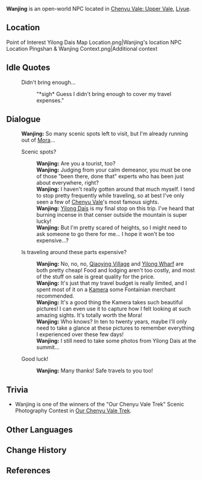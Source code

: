 {{Meta
<!-- Remove this template after adding the missing info -->
|missing_NPC_profile  = yes
}}
{{Character Infobox
|type             = Open-World NPC
|image            = NPC Wanjing.png
|realname         = <!-- Optional, if different from in-game name -->
|deceased         = <!-- Past (for deceased prior to events of the game) or free response -->
|region           = Liyue
|location         = Liyue
|affiliation      = 
|title            = 
|ancestry         = <!-- Clan/family -->
|father           = 
|mother           = 
|spouse           = 
|sibling          = 
|child            = 
|relative         = 
|voiceEN          = [[imdb:nm15589402|Eurie Nam]]<ref>Twitter: [https://twitter.com/eurie_namster/status/1756047848947490933 EN VA Self Announcement]</ref>
|voiceCN          = 
|voiceJP          = 
}}
'''Wanjing''' is an open-world NPC located in [[Chenyu Vale: Upper Vale]], [[Liyue]].

==Location==
<gallery>
Point of Interest Yilong Dais Map Location.png|Wanjing's location
NPC Location Pingshan & Wanjing Context.png|Additional context
</gallery>
<!--
==Profile==
''(To be added.)''

===Appearance===
''(To be added.)''

==Quests and Events==
{{Quests and Events}}
-->

==Idle Quotes==
{{Dialogue Start}}
:{{DIcon|Idle}} Didn't bring enough...
::{{A|VO Wanjing 01.ogg}} "*sigh* Guess I didn't bring enough to cover my travel expenses."
{{Dialogue End}}

==Dialogue==
{{Dialogue Start}}
:'''Wanjing:''' So many scenic spots left to visit, but I'm already running out of [[Mora]]...
:{{DIcon}} Scenic spots?
::'''Wanjing:''' Are you a tourist, too?
::'''Wanjing:''' Judging from your calm demeanor, you must be one of those "been there, done that" experts who has been just about everywhere, right?
::'''Wanjing:''' I haven't really gotten around that much myself. I tend to stop pretty frequently while traveling, so at best I've only seen a few of [[Chenyu Vale]]'s most famous sights.
::'''Wanjing:''' [[Yilong Dais]] is my final stop on this trip. I've heard that burning incense in that censer outside the mountain is super lucky!
::'''Wanjing:''' But I'm pretty scared of heights, so I might need to ask someone to go there for me... I hope it won't be too expensive...?
:{{DIcon}} Is traveling around these parts expensive?
::'''Wanjing:''' No, no, no, [[Qiaoying Village]] and [[Yilong Wharf]] are both pretty cheap! Food and lodging aren't too costly, and most of the stuff on sale is great quality for the price.
::'''Wanjing:''' It's just that my travel budget is really limited, and I spent most of it on a [[Kamera]] some Fontainian merchant recommended.
::'''Wanjing:''' It's a good thing the Kamera takes such beautiful pictures! I can even use it to capture how I felt looking at such amazing sights. It's totally worth the Mora!
::'''Wanjing:''' Who knows? In ten to twenty years, maybe I'll only need to take a glance at these pictures to remember everything I experienced over these few days!
::'''Wanjing:''' I still need to take some photos from Yilong Dais at the summit...
:{{DIcon}} Good luck!
::'''Wanjing:''' Many thanks! Safe travels to you too!
{{Dialogue End}}

==Trivia==
* Wanjing is one of the winners of the "Our Chenyu Vale Trek" Scenic Photography Contest in [[Our Chenyu Vale Trek]].

==Other Languages==
{{Other Languages|default_hidden=1
|en       = Wanjing
|zhs      = 婉静
|zhs_rm   = Wǎnjìng
|zht      = 婉靜
|zht_rm   = Wǎnjìng
|ja       = 婉静
|ja_rm    = Enjou{{Assumed}}
|ko       = {{tt|완정|婉靜}}
|es       = Wanjing
|fr       = Wanjing
|ru       = Ван Цзин
|th       = Wanjing
|vi       = Wanjing
|de       = Wanjing
|id       = Wanjing
|pt       = Wanjing
|tr       = Wanjing
|it       = Wanjing
}}

==Change History==
{{Change History|4.4}}

==References==
{{Reflist}}